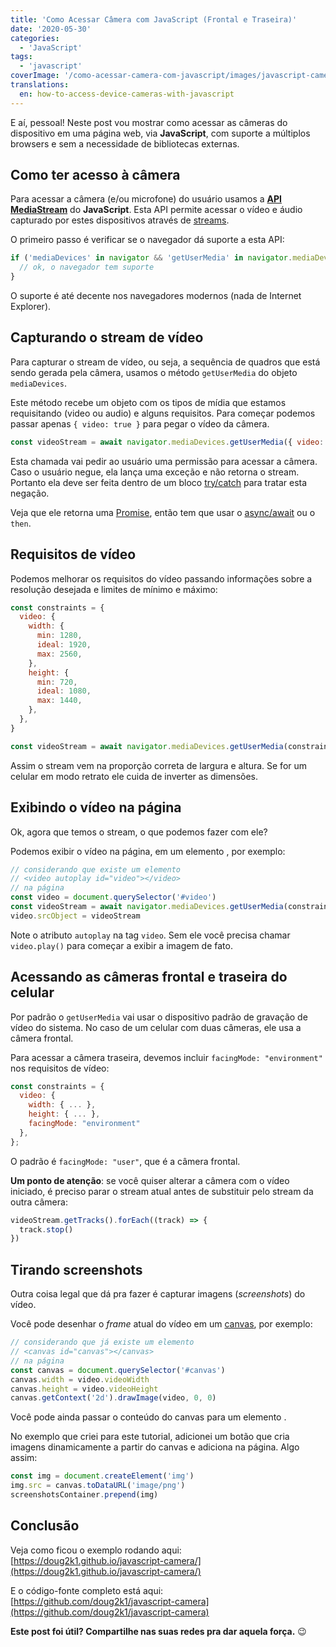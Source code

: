```yaml
---
title: 'Como Acessar Câmera com JavaScript (Frontal e Traseira)'
date: '2020-05-30'
categories:
  - 'JavaScript'
tags:
  - 'javascript'
coverImage: '/como-acessar-camera-com-javascript/images/javascript-camera.jpg'
translations:
  en: how-to-access-device-cameras-with-javascript
---
```


E aí, pessoal! Neste post vou mostrar como acessar as câmeras do dispositivo em uma página web, via **JavaScript**, com suporte a múltiplos browsers e sem a necessidade de bibliotecas externas.

<PostImage
  src="/como-acessar-camera-com-javascript/images/javascript-camera.jpg"
  width="940"
  height="788"
  alt=""
  priority
/>

## Como ter acesso à câmera

Para acessar a câmera (e/ou microfone) do usuário usamos a [**API MediaStream**](https://developer.mozilla.org/en-US/docs/Web/API/Media_Streams_API) do **JavaScript**. Esta API permite acessar o vídeo e áudio capturado por estes dispositivos através de [streams](https://developer.mozilla.org/en-US/docs/Web/API/MediaStream).

O primeiro passo é verificar se o navegador dá suporte a esta API:

```javascript
if ('mediaDevices' in navigator && 'getUserMedia' in navigator.mediaDevices) {
  // ok, o navegador tem suporte
}
```

O suporte é até decente nos navegadores modernos (nada de Internet Explorer).

## Capturando o stream de vídeo

Para capturar o stream de vídeo, ou seja, a sequência de quadros que está sendo gerada pela câmera, usamos o método `getUserMedia` do objeto `mediaDevices`.

Este método recebe um objeto com os tipos de mídia que estamos requisitando (video ou audio) e alguns requisitos. Para começar podemos passar apenas `{ video: true }` para pegar o vídeo da câmera.

```javascript
const videoStream = await navigator.mediaDevices.getUserMedia({ video: true })
```

Esta chamada vai pedir ao usuário uma permissão para acessar a câmera. Caso o usuário negue, ela lança uma exceção e não retorna o stream. Portanto ela deve ser feita dentro de um bloco [try/catch](https://developer.mozilla.org/pt-BR/docs/Web/JavaScript/Reference/Statements/try...catch) para tratar esta negação.

<PostImage
  src="/como-acessar-camera-com-javascript/images/camera-permission.png"
  width="716"
  height="362"
  alt="Popup de permissão para acessar a câmera"
/>

Veja que ele retorna uma [Promise](https://developer.mozilla.org/pt-BR/docs/Web/JavaScript/Reference/Global_Objects/Promise), então tem que usar o [async/await](https://developer.mozilla.org/pt-BR/docs/Web/JavaScript/Reference/Statements/funcoes_assincronas) ou o `then`.

## Requisitos de vídeo

Podemos melhorar os requisitos do vídeo passando informações sobre a resolução desejada e limites de mínimo e máximo:

```javascript
const constraints = {
  video: {
    width: {
      min: 1280,
      ideal: 1920,
      max: 2560,
    },
    height: {
      min: 720,
      ideal: 1080,
      max: 1440,
    },
  },
}

const videoStream = await navigator.mediaDevices.getUserMedia(constraints)
```

Assim o stream vem na proporção correta de largura e altura. Se for um celular em modo retrato ele cuida de inverter as dimensões.

## Exibindo o vídeo na página

Ok, agora que temos o stream, o que podemos fazer com ele?

Podemos exibir o vídeo na página, em um elemento , por exemplo:

```javascript
// considerando que existe um elemento
// <video autoplay id="video"></video>
// na página
const video = document.querySelector('#video')
const videoStream = await navigator.mediaDevices.getUserMedia(constraints)
video.srcObject = videoStream
```

Note o atributo `autoplay` na tag `video`. Sem ele você precisa chamar `video.play()` para começar a exibir a imagem de fato.

## Acessando as câmeras frontal e traseira do celular

Por padrão o `getUserMedia` vai usar o dispositivo padrão de gravação de vídeo do sistema. No caso de um celular com duas câmeras, ele usa a câmera frontal.

Para acessar a câmera traseira, devemos incluir `facingMode: "environment"` nos requisitos de vídeo:

```javascript
const constraints = {
  video: {
    width: { ... },
    height: { ... },
    facingMode: "environment"
  },
};
```

O padrão é `facingMode: "user"`, que é a câmera frontal.

**Um ponto de atenção**: se você quiser alterar a câmera com o vídeo iniciado, é preciso parar o stream atual antes de substituir pelo stream da outra câmera:

```javascript
videoStream.getTracks().forEach((track) => {
  track.stop()
})
```

## Tirando screenshots

Outra coisa legal que dá pra fazer é capturar imagens (_screenshots_) do vídeo.

Você pode desenhar o _frame_ atual do vídeo em um [canvas](https://developer.mozilla.org/pt-BR/docs/Web/HTML/Canvas), por exemplo:

```javascript
// considerando que já existe um elemento
// <canvas id="canvas"></canvas>
// na página
const canvas = document.querySelector('#canvas')
canvas.width = video.videoWidth
canvas.height = video.videoHeight
canvas.getContext('2d').drawImage(video, 0, 0)
```

Você pode ainda passar o conteúdo do canvas para um elemento .

No exemplo que criei para este tutorial, adicionei um botão que cria imagens dinamicamente a partir do canvas e adiciona na página. Algo assim:

```javascript
const img = document.createElement('img')
img.src = canvas.toDataURL('image/png')
screenshotsContainer.prepend(img)
```

## Conclusão

Veja como ficou o exemplo rodando aqui: [https://doug2k1.github.io/javascript-camera/](https://doug2k1.github.io/javascript-camera/)

E o código-fonte completo está aqui: [https://github.com/doug2k1/javascript-camera](https://github.com/doug2k1/javascript-camera)

**Este post foi útil? Compartilhe nas suas redes pra dar aquela força.** 😉
